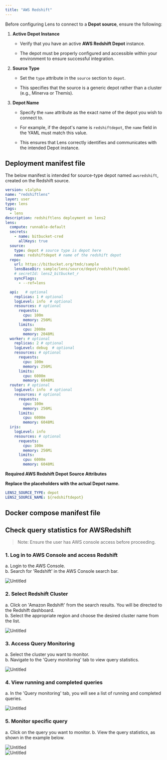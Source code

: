 ```yaml
---
title: "AWS Redshift"
---
```


Before configuring Lens to connect to a **Depot source**, ensure the following:

1. **Active Depot Instance**

   * Verify that you have an active **AWS Redshift Depot** instance.

   * The depot must be properly configured and accessible within your environment to ensure successful integration.

2. **Source Type**

   * Set the `type` attribute in the `source` section to `depot`.

   * This specifies that the source is a generic depot rather than a cluster (e.g., Minerva or Themis).

3. **Depot Name**

   * Specify the `name` attribute as the exact name of the depot you wish to connect to.

   * For example, if the depot's name is `redshiftdepot`, the `name` field in the YAML must match this value.

   * This ensures that Lens correctly identifies and communicates with the intended Depot instance.

## Deployment manifest file

The below manifest is intended for source-type depot named `awsredshift`, created on the Redshift source.

```yaml
version: v1alpha
name: "redshiftlens"
layer: user
type: lens
tags:
  - lens
description: redshiftlens deployment on lens2
lens:
  compute: runnable-default
  secrets:
    - name: bitbucket-cred
      allKeys: true
  source:
    type: depot # source type is depot here
    name: redshiftdepot # name of the redshift depot
  repo:
    url: https://bitbucket.org/tmdc/sample
    lensBaseDir: sample/lens/source/depot/redshift/model 
    # secretId: lens2_bitbucket_r
    syncFlags:
      - --ref=lens

  api:   # optional
    replicas: 1 # optional
    logLevel: info  # optional    
    resources: # optional
      requests:
        cpu: 100m
        memory: 256Mi
      limits:
        cpu: 2000m
        memory: 2048Mi
  worker: # optional
    replicas: 2 # optional
    logLevel: debug  # optional
    resources: # optional
      requests:
        cpu: 100m
        memory: 256Mi
      limits:
        cpu: 6000m
        memory: 6048Mi
  router: # optional
    logLevel: info  # optional
    resources: # optional
      requests:
        cpu: 100m
        memory: 256Mi
      limits:
        cpu: 6000m
        memory: 6048Mi
  iris:
    logLevel: info  
    resources: # optional
      requests:
        cpu: 100m
        memory: 256Mi
      limits:
        cpu: 6000m
        memory: 6048Mi
```

**Required AWS Redshift Depot Source Attributes**

**Replace the placeholders with the actual Depot name.**

```yaml
LENS2_SOURCE_TYPE: depot  
LENS2_SOURCE_NAME: ${redshiftdepot}
```

## Docker compose manifest file

## Check query statistics for AWSRedshift

> Note: Ensure the user has AWS console access before proceeding.

### **1. Log in to AWS Console and access Redshift**

a. Login to the AWS Console.<br />
b. Search for 'Redshift' in the AWS Console search bar.

<div>
  <img src="/resources/lens/data_sources/awsredshift/Untitled1.png" alt="Untitled" />
</div>

### **2. Select Redshift Cluster**

a. Click on 'Amazon Redshift' from the search results. You will be directed to the Redshift dashboard.<br />
b. Select the appropriate region and choose the desired cluster name from the list.

<div>
  <img src="/resources/lens/data_sources/awsredshift/Untitled2.png" alt="Untitled" />
</div>

### **3. Access Query Monitoring**

a. Select the cluster you want to monitor.<br />
b. Navigate to the 'Query monitoring' tab to view query statistics.

<div>
  <img src="/resources/lens/data_sources/awsredshift/Untitled3.png" alt="Untitled" />
</div>

### **4. View running and completed queries**

a. In the 'Query monitoring' tab, you will see a list of running and completed queries.

<div>
  <img src="/resources/lens/data_sources/awsredshift/Untitled4.png" alt="Untitled" />
</div>

### **5. Monitor specific query**

a. Click on the query you want to monitor.
b. View the query statistics, as shown in the example below.

<div>
  <img src="/resources/lens/data_sources/awsredshift/Untitled5.png" alt="Untitled" />
</div>

<div>
  <img src="/resources/lens/data_sources/awsredshift/Untitled6.png" alt="Untitled" />
</div>